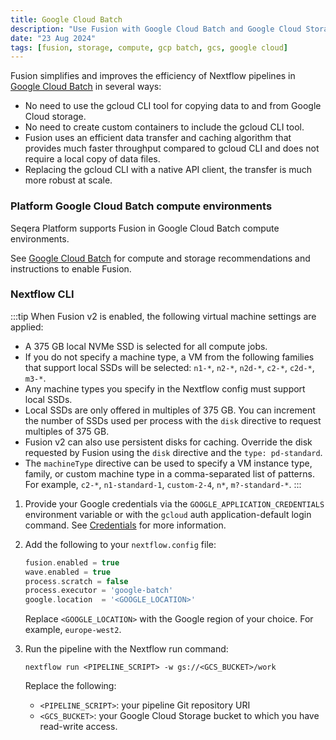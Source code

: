 ```yaml
---
title: Google Cloud Batch
description: "Use Fusion with Google Cloud Batch and Google Cloud Storage"
date: "23 Aug 2024"
tags: [fusion, storage, compute, gcp batch, gcs, google cloud]
---
```


Fusion simplifies and improves the efficiency of Nextflow pipelines in [Google Cloud Batch](https://cloud.google.com/batch) in several ways:

- No need to use the gcloud CLI tool for copying data to and from Google Cloud storage.
- No need to create custom containers to include the gcloud CLI tool.
- Fusion uses an efficient data transfer and caching algorithm that provides much faster throughput compared to gcloud CLI and does not require a local copy of data files.
- Replacing the gcloud CLI with a native API client, the transfer is much more robust at scale.

### Platform Google Cloud Batch compute environments

Seqera Platform supports Fusion in Google Cloud Batch compute environments. 

See [Google Cloud Batch](https://docs.seqera.io/platform/latest/compute-envs/google-cloud-batch) for compute and storage recommendations and instructions to enable Fusion.

### Nextflow CLI

:::tip
When Fusion v2 is enabled, the following virtual machine settings are applied:
  - A 375 GB local NVMe SSD is selected for all compute jobs.
  - If you do not specify a machine type, a VM from the following families that support local SSDs will be selected: `n1-*`, `n2-*`, `n2d-*`, `c2-*`, `c2d-*`, `m3-*`.
  - Any machine types you specify in the Nextflow config must support local SSDs.
  - Local SSDs are only offered in multiples of 375 GB. You can increment the number of SSDs used per process with the `disk` directive to request multiples of 375 GB. 
  - Fusion v2 can also use persistent disks for caching. Override the disk requested by Fusion using the `disk` directive and the `type: pd-standard`.
  - The `machineType` directive can be used to specify a VM instance type, family, or custom machine type in a comma-separated list of patterns. For example, `c2-*`, `n1-standard-1`, `custom-2-4`, `n*`, `m?-standard-*`.
:::

1. Provide your Google credentials via the `GOOGLE_APPLICATION_CREDENTIALS` environment variable
or with the `gcloud` auth application-default login command. See [Credentials](https://www.nextflow.io/docs/latest/google.html#credentials) for more information.

1. Add the following to your `nextflow.config` file:

    ```groovy
    fusion.enabled = true
    wave.enabled = true
    process.scratch = false
    process.executor = 'google-batch'
    google.location  = '<GOOGLE_LOCATION>'
    ```

    Replace `<GOOGLE_LOCATION>` with the Google region of your choice. For example, `europe-west2`.

1. Run the pipeline with the Nextflow run command:

    ```
    nextflow run <PIPELINE_SCRIPT> -w gs://<GCS_BUCKET>/work
    ```

    Replace the following:
    - `<PIPELINE_SCRIPT>`: your pipeline Git repository URI
    - `<GCS_BUCKET>`: your Google Cloud Storage bucket to which you have read-write access.


